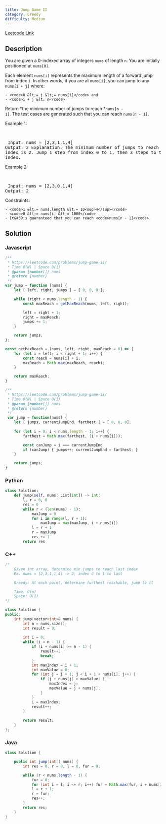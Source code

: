 ```yaml
---
title: Jump Game II
category: Greedy
difficulty: Medium
---
```


<Callout>

[Leetcode Link](https://leetcode.com/problems/jump-game-ii)

</Callout>

## Description
You are given a 0-indexed array of integers <code>nums</code> of length <code>n</code>. You are initially positioned at <code>nums[0]</code>.

Each element <code>nums[i]</code> represents the maximum length of a forward jump from index <code>i</code>. In other words, if you are at <code>nums[i]</code>, you can jump to any <code>nums[i + j]</code> where:


	- <code>0 &lt;= j &lt;= nums[i]</code> and
	- <code>i + j &lt; n</code>


Return *the minimum number of jumps to reach *<code>nums[n - 1]</code>. The test cases are generated such that you can reach <code>nums[n - 1]</code>.

 
Example 1:

<br /><pre className="overflow-x-auto">
Input: nums = [2,3,1,1,4]
Output: 2
Explanation: The minimum number of jumps to reach the last index is 2. Jump 1 step from index 0 to 1, then 3 steps to the last index.
</pre>

Example 2:

<br /><pre className="overflow-x-auto">
Input: nums = [2,3,0,1,4]
Output: 2
</pre>

 
Constraints:


	- <code>1 &lt;= nums.length &lt;= 10<sup>4</sup></code>
	- <code>0 &lt;= nums[i] &lt;= 1000</code>
	- It&#39;s guaranteed that you can reach <code>nums[n - 1]</code>.



## Solution

### Javascript
```javascript
/**
 * https://leetcode.com/problems/jump-game-ii/
 * Time O(N) | Space O(1)
 * @param {number[]} nums
 * @return {number}
 */
var jump = function (nums) {
    let [ left, right, jumps ] = [ 0, 0, 0 ];

    while (right < nums.length - 1) {
        const maxReach = getMaxReach(nums, left, right);

        left = right + 1;
        right = maxReach;
        jumps += 1;
    }

    return jumps;
};

const getMaxReach = (nums, left, right, maxReach = 0) => {
    for (let i = left; i < right + 1; i++) {
        const reach = nums[i] + i;
        maxReach = Math.max(maxReach, reach);
    }

    return maxReach;
}

/**
 * https://leetcode.com/problems/jump-game-ii/
 * Time O(N) | Space O(1)
 * @param {number[]} nums
 * @return {number}
 */
 var jump = function(nums) {
    let [ jumps, currentJumpEnd, farthest ] = [ 0, 0, 0];
    
    for (let i = 0; i < nums.length - 1; i++) {
        farthest = Math.max(farthest, (i + nums[i]));

        const canJump = i === currentJumpEnd
        if (canJump) { jumps++; currentJumpEnd = farthest; }
    }

    return jumps;
}
```
### Python
```python
class Solution:
    def jump(self, nums: List[int]) -> int:
        l, r = 0, 0
        res = 0
        while r < (len(nums) - 1):
            maxJump = 0
            for i in range(l, r + 1):
                maxJump = max(maxJump, i + nums[i])
            l = r + 1
            r = maxJump
            res += 1
        return res

```
### C++
```cpp
/*
    Given int array, determine min jumps to reach last index
    Ex. nums = [2,3,1,1,4] -> 2, index 0 to 1 to last

    Greedy: At each point, determine furthest reachable, jump to it

    Time: O(n)
    Space: O(1)
*/

class Solution {
public:
    int jump(vector<int>& nums) {
        int n = nums.size();
        int result = 0;
        
        int i = 0;
        while (i < n - 1) {
            if (i + nums[i] >= n - 1) {
                result++;
                break;
            }
            int maxIndex = i + 1;
            int maxValue = 0;
            for (int j = i + 1; j < i + 1 + nums[i]; j++) {
                if (j + nums[j] > maxValue) {
                    maxIndex = j;
                    maxValue = j + nums[j];
                }
            }
            i = maxIndex;
            result++;
        }
        
        return result;
    }
};

```
### Java
```java
class Solution {

    public int jump(int[] nums) {
        int res = 0, r = 0, l = 0, fur = 0;

        while (r < nums.length - 1) {
            fur = 0;
            for (int i = l; i <= r; i++) fur = Math.max(fur, i + nums[i]);
            l = r + 1;
            r = fur;
            res++;
        }
        return res;
    }
}

```



